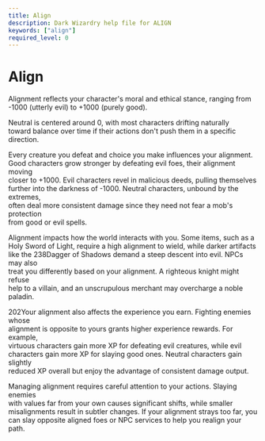 ```yaml
---
title: Align
description: Dark Wizardry help file for ALIGN
keywords: ["align"]
required_level: 0
---
```


# Align

Alignment reflects your character's moral and ethical stance, ranging from  
-1000 (utterly evil) to +1000 (purely good).  

Neutral is centered around 0, with most characters drifting naturally  
toward balance over time if their actions don't push them in a specific  
direction.  

Every creature you defeat and choice you make influences your alignment.  
Good characters grow stronger by defeating evil foes, their alignment moving  
closer to +1000. Evil characters revel in malicious deeds, pulling themselves  
further into the darkness of -1000. Neutral characters, unbound by the extremes,  
often deal more consistent damage since they need not fear a mob's protection  
from good or evil spells.  

Alignment impacts how the world interacts with you. Some items, such as a  
Holy Sword of Light, require a high alignment to wield, while darker artifacts  
like the 238Dagger of Shadows demand a steep descent into evil. NPCs may also  
treat you differently based on your alignment. A righteous knight might refuse  
help to a villain, and an unscrupulous merchant may overcharge a noble paladin.  

202Your alignment also affects the experience you earn. Fighting enemies whose  
alignment is opposite to yours grants higher experience rewards. For example,  
virtuous characters gain more XP for defeating evil creatures, while evil  
characters gain more XP for slaying good ones. Neutral characters gain slightly  
reduced XP overall but enjoy the advantage of consistent damage output.  

Managing alignment requires careful attention to your actions. Slaying enemies  
with values far from your own causes significant shifts, while smaller  
misalignments result in subtler changes. If your alignment strays too far, you  
can slay opposite aligned foes or NPC services to help you realign your path.